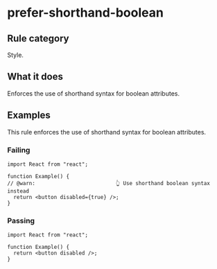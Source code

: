 # prefer-shorthand-boolean

## Rule category

Style.

## What it does

Enforces the use of shorthand syntax for boolean attributes.

## Examples

This rule enforces the use of shorthand syntax for boolean attributes.

### Failing

```tsx twoslash
import React from "react";

function Example() {
// @warn:                          👆 Use shorthand boolean syntax instead
  return <button disabled={true} />;
}
```

### Passing

```tsx twoslash
import React from "react";

function Example() {
  return <button disabled />;
}
```
